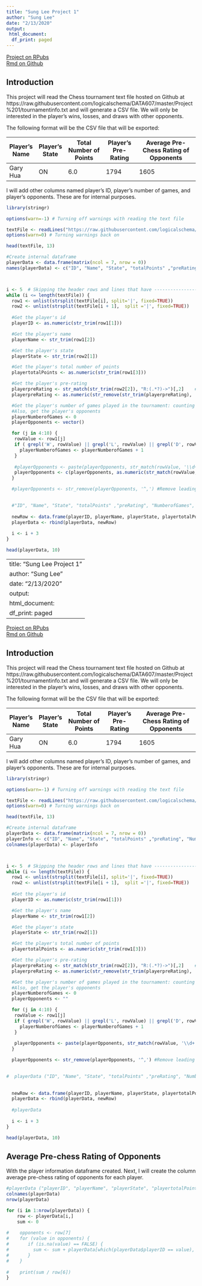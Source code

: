 ```yaml
---
title: "Sung Lee Project 1"
author: "Sung Lee"
date: "2/13/2020"
output: 
 html_document: 
  df_print: paged
---
```


[Project on RPubs](https://rpubs.com/logicalschema/data607_project1 "Sung's Project 1 Assignment Rpubs")
<br>
[Rmd on Github](https://github.com/logicalschema/DATA607/blob/master/Project%201/Sung%20Lee%20Project%201.Rmd "Sung's Project 1 Assignment Github")


## Introduction  
This project will read the Chess tournament text file hosted on Github at https://raw.githubusercontent.com/logicalschema/DATA607/master/Project%201/tournamentinfo.txt and will generate a CSV file. We will only be interested in the player's wins, losses, and draws with other opponents. 

The following format will be the CSV file that will be exported:


Player's Name | Player's State | Total Number of Points | Player's Pre-Rating | Average Pre-Chess Rating of Opponents
--------------|----------------|------------------------|---------------------|---------------------------------------
Gary Hua      | ON             | 6.0                    | 1794                | 1605

I will add other columns named player's ID, player's number of games, and player's opponents. These are for internal purposes.

```r
library(stringr)

options(warn=-1) # Turning off warnings with reading the text file

textFile <- readLines("https://raw.githubusercontent.com/logicalschema/DATA607/master/Project%201/tournamentinfo.txt")
options(warn=0) # Turning warnings back on

head(textFile, 13)

#Create internal dataframe
playerData <- data.frame(matrix(ncol = 7, nrow = 0))
names(playerData) <- c("ID", "Name", "State", "totalPoints" ,"preRating", "NumberofGames", "Opponents")



i <- 5  # Skipping the header rows and lines that have --------------------
while (i <= length(textFile)) {
  row1 <- unlist(strsplit(textFile[i], split='|', fixed=TRUE))
  row2 <- unlist(strsplit(textFile[i + 1],  split ='|', fixed=TRUE))
  
  #Get the player's id
  playerID <- as.numeric(str_trim(row1[1]))

  #Get the player's name
  playerName <- str_trim(row1[2])

  #Get the player's state
  playerState <- str_trim(row2[1])

  #Get the player's total number of points
  playertotalPoints <- as.numeric(str_trim(row1[3]))

  #Get the player's pre-rating
  playerpreRating <- str_match(str_trim(row2[2]), "R:(.*?)->")[,2]    #Grab the text between R: and the ->
  playerpreRating <- as.numeric(str_remove(str_trim(playerpreRating), 'P(.*)$')) #Remove non-numeric characters

  #Get the player's number of games played in the tournament: counting only wins, losses, and draws
  #Also, get the player's opponents
  playerNumberofGames <- 0
  playerOpponents <- vector()

  for (j in 4:10) {
   rowValue <- row1[j]
   if ( grepl('W', rowValue) || grepl('L', rowValue) || grepl('D', rowValue)) {
     playerNumberofGames <- playerNumberofGames + 1
   }
   
   #playerOpponents <- paste(playerOpponents, str_match(rowValue, '\\d+'), sep = ",")
   playerOpponents <- c(playerOpponents, as.numeric(str_match(rowValue, '\\d+')))
  }

  #playerOpponents <- str_remove(playerOpponents, '^,') #Remove leading ,
  

  #"ID", "Name", "State", "totalPoints" ,"preRating", "NumberofGames", "Opponents"
  
  newRow <- data.frame(playerID, playerName, playerState, playertotalPoints, playerpreRating, playerNumberofGames, playerOpponents)
  playerData <- rbind(playerData, newRow)
  
  i <- i + 3
}

head(playerData, 10)

```

---
title: "Sung Lee Project 1"
author: "Sung Lee"
date: "2/13/2020"
output: 
 html_document: 
  df_print: paged
---

[Project on RPubs](https://rpubs.com/logicalschema/data607_project1 "Sung's Project 1 Assignment Rpubs")
<br>
[Rmd on Github](https://github.com/logicalschema/DATA607/blob/master/Project%201/Sung%20Lee%20Project%201.Rmd "Sung's Project 1 Assignment Github")


## Introduction  
This project will read the Chess tournament text file hosted on Github at https://raw.githubusercontent.com/logicalschema/DATA607/master/Project%201/tournamentinfo.txt and will generate a CSV file. We will only be interested in the player's wins, losses, and draws with other opponents. 

The following format will be the CSV file that will be exported:


Player's Name | Player's State | Total Number of Points | Player's Pre-Rating | Average Pre-Chess Rating of Opponents
--------------|----------------|------------------------|---------------------|---------------------------------------
Gary Hua      | ON             | 6.0                    | 1794                | 1605

I will add other columns named player's ID, player's number of games, and player's opponents. These are for internal purposes.

```r
library(stringr)

options(warn=-1) # Turning off warnings with reading the text file

textFile <- readLines("https://raw.githubusercontent.com/logicalschema/DATA607/master/Project%201/tournamentinfo.txt")
options(warn=0) # Turning warnings back on

head(textFile, 13)

#Create internal dataframe
playerData <- data.frame(matrix(ncol = 7, nrow = 0))
playerInfo <- c("ID", "Name", "State", "totalPoints" ,"preRating", "NumberofGames", "Opponents")
colnames(playerData) <- playerInfo



i <- 5  # Skipping the header rows and lines that have --------------------
while (i <= length(textFile)) {
  row1 <- unlist(strsplit(textFile[i], split='|', fixed=TRUE))
  row2 <- unlist(strsplit(textFile[i + 1],  split ='|', fixed=TRUE))
  
  #Get the player's id
  playerID <- as.numeric(str_trim(row1[1]))

  #Get the player's name
  playerName <- str_trim(row1[2])

  #Get the player's state
  playerState <- str_trim(row2[1])

  #Get the player's total number of points
  playertotalPoints <- as.numeric(str_trim(row1[3]))

  #Get the player's pre-rating
  playerpreRating <- str_match(str_trim(row2[2]), "R:(.*?)->")[,2]    #Grab the text between R: and the ->
  playerpreRating <- as.numeric(str_remove(str_trim(playerpreRating), 'P(.*)$')) #Remove non-numeric characters

  #Get the player's number of games played in the tournament: counting only wins, losses, and draws
  #Also, get the player's opponents
  playerNumberofGames <- 0
  playerOpponents <- ""

  for (j in 4:10) {
   rowValue <- row1[j]
   if ( grepl('W', rowValue) || grepl('L', rowValue) || grepl('D', rowValue)) {
     playerNumberofGames <- playerNumberofGames + 1
   }
   
   playerOpponents <- paste(playerOpponents, str_match(rowValue, '\\d+'), sep = ",")
  }

  playerOpponents <- str_remove(playerOpponents, '^,') #Remove leading ,

  
#  playerData ("ID", "Name", "State", "totalPoints" ,"preRating", "NumberofGames", "Opponents")
  
  
  newRow <- data.frame(playerID, playerName, playerState, playertotalPoints, playerpreRating, playerNumberofGames, playerOpponents)
  playerData <- rbind(playerData, newRow)
  
  #playerData
  
  i <- i + 3
}

head(playerData, 10)

```
## Average Pre-chess Rating of Opponents

With the player information dataframe created. Next, I will create the column average pre-chess rating of opponents for each player.

```r

#playerData ("playerID", "playerName", "playerState", "playertotalPoints" ,"playerpreRating", "playerNumberofGames", "playerOpponents")
colnames(playerData)
nrow(playerData)

for (i in 1:nrow(playerData)) {
    row <- playerData[i,]
    sum <- 0
    
#    opponents <- row[7]
#    for (value in opponents) {
#       if (is.na(value) == FALSE) {
#         sum <- sum + playerData[which(playerData$playerID == value), 5]
#       }
#    }
    
#    print(sum / row[6])
}

```

